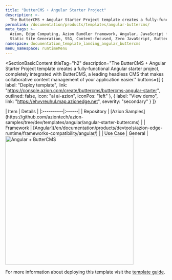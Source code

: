 ```yaml
---
title: "ButterCMS + Angular Starter Project"
description: >-
  The ButterCMS + Angular Starter Project template creates a fully-functional Angular starter project, completely integrated with ButterCMS, a leading headless CMS that makes collaborative content management of your application easier.
permalink: /documentation/products/templates/angular-buttercms/
meta_tags: >-
  Azion, Edge Computing, Azion Bundler framework, Angular, JavaScript frameworks,
  Static Site Generation, SSG, Content-focused, Zero JavaScript, ButterCMS
namespace: documentation_template_landing_angular_buttercms
menu_namespace: runtimeMenu
---
```



<SectionBasicContent
  titleTag="h2"
  description="The ButterCMS + Angular Starter Project template creates a fully-functional Angular starter project, completely integrated with ButterCMS, a leading headless CMS that makes collaborative content management of your application easier."
  buttons={[
    { label: "Deploy template", link: "https://console.azion.com/create/buttercms/buttercms-angular-starter", outlined: false, icon: "ai ai-azion", iconPos: "left" },
    { label: "View demo", link: "https://ehvvreuhul.map.azionedge.net", severity: "secondary" }
  ]}
>
  <Fragment slot="content">
    <div style="flex: 1; min-width: 300px;">
      | Item | Details |
      |:----------|:------|
      | Repository | [Azion Samples](https://github.com/aziontech/azion-samples/tree/dev/templates/angular/angular-starter-buttercms) |
      | Framework | [Angular](/en/documentation/products/devtools/azion-edge-runtime/frameworks-compatibility/angular/) |
      | Use Case | General |
    </div>
    <div style="display: flex; justify-content: center; align-items: center; flex: 1;">
      <img src="/assets/docs/images/uploads/template-showcase/angular/angular-buttercms.png" width="400" alt="Angular + ButterCMS" style="min-width: 100%; max-width: 100%; height: auto;" />
    </div>
  </Fragment>
</SectionBasicContent>

For more information about deploying this template visit the [template guide](/en/documentation/products/guides/butter-templates-collection/).